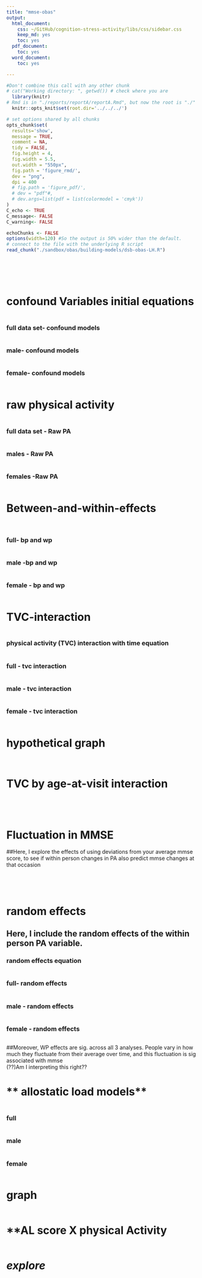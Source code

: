 ```yaml
---
title: "mmse-obas"
output:
  html_document:
    css: ~/GitHub/cognition-stress-activity/libs/css/sidebar.css
    keep_md: yes
    toc: yes
  pdf_document:
    toc: yes
  word_document:
    toc: yes

---
```


<!-- These two chunks should be added in the beginning of every .Rmd that you want to source an .R script -->
<!--  The 1st mandatory chunck  -->
<!--  Set the working directory to the repository's base directory -->
```r
#Don't combine this call with any other chunk 
# cat("Working directory: ", getwd()) # check where you are
  library(knitr)
# Rmd is in "./reports/reportA/reportA.Rmd", but now the root is "./"
  knitr::opts_knit$set(root.dir='../../../') 
```

<!--  The 2nd mandatory chunck  -->
<!-- Set the report-wide options, and point to the external code file. -->
```r
# set options shared by all chunks
opts_chunk$set(
  results='show', 
  message = TRUE,
  comment = NA, 
  tidy = FALSE,
  fig.height = 4, 
  fig.width = 5.5, 
  out.width = "550px",
  fig.path = 'figure_rmd/',     
  dev = "png",
  dpi = 400
  # fig.path = 'figure_pdf/',     
  # dev = "pdf"#,
  # dev.args=list(pdf = list(colormodel = 'cmyk'))
)
C_echo <- TRUE
C_message<- FALSE
C_warning<- FALSE

echoChunks <- FALSE
options(width=120) #So the output is 50% wider than the default.
# connect to the file with the underlying R script  
read_chunk("./sandbox/obas/building-models/dsb-obas-LH.R") 
```

```r
```

```r
```


```r
```

```r
```

```r
```
# **confound Variables initial equations**
```r
```

### full data set- confound models
```r
```

### male- confound models
```r
```

### female- confound models
```r
```

# **raw physical activity**
```r
```

### full data set - Raw PA
```r
```

### males - Raw PA
```r
```

### females -Raw PA
```r
```



# **Between-and-within-effects**

```r
```

```r
```
### full- bp and wp
```r
```
### male -bp and wp
```r
```
### female - bp and wp
```r
```



# **TVC-interaction**

```r
```
### physical activity (TVC) interaction with time equation
```r
```

### full - tvc interaction
```r
```
### male - tvc interaction
```r
```
### female - tvc interaction
```r
```



# hypothetical graph
```r
```

```r
```
# **TVC by age-at-visit interaction**

```r
```

```r
```

```r
```

```r
```
# **Fluctuation in MMSE**
##Here, I explore the effects of using deviations from your average mmse score, to see if within person changes in PA also predict mmse changes at that occasion 

```r
```

```r
```

```r
```

```r
```

# **random effects**
## Here, I include the random effects of the within person PA variable.
### random effects equation
```r
```
### full- random effects 
```r
```
### male - random effects 
```r
```
### female - random effects 
```r
```


##Moreover, WP effects are sig. across all 3 analyses. People vary in how much they fluctuate from their average over time, and this fluctuation is sig associated with mmse  
(??)Am I interpreting this right??

# ** allostatic load models**
```r
```
### full
```r
```
### male
```r
```
### female
```r
```
# **graph**
```r
```


# **AL score X physical Activity
```r
```
# *explore*
```r
```

```r
```


```r
```










